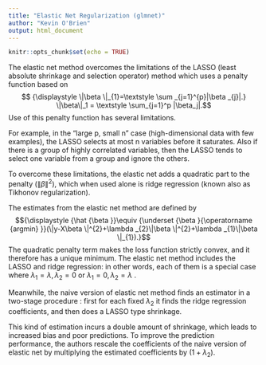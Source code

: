 ---
title: "Elastic Net Regularization (glmnet)"
author: "Kevin O'Brien"
output: html_document
---

```{r setup, include=FALSE}
knitr::opts_chunk$set(echo = TRUE)
```

The elastic net method overcomes the limitations of the LASSO (least absolute shrinkage and selection operator) method which uses a penalty function based on 
$$ {\displaystyle \|\beta \|_{1}=\textstyle \sum _{j=1}^{p}|\beta _{j}|.}  \|\beta\|_1 = \textstyle \sum_{j=1}^p |\beta_j|.$$
Use of this penalty function has several limitations.

For example, in the "large p, small n" case (high-dimensional data with few examples), the LASSO selects at most n variables before it saturates. Also if there is a group of highly correlated variables, then the LASSO tends to select one variable from a group and ignore the others. 

To overcome these limitations, the elastic net adds a quadratic part to the penalty (${\displaystyle\|\beta\|^{2}}$), which when used alone is ridge regression (known 
also as Tikhonov regularization). 

The estimates from the elastic net method are defined by 
$${\displaystyle {\hat {\beta }}\equiv {\underset {\beta }{\operatorname {argmin} }}(\|y-X\beta \|^{2}+\lambda _{2}\|\beta \|^{2}+\lambda _{1}\|\beta \|_{1}).}$$
The quadratic penalty term makes the loss function strictly convex, and it therefore has a unique minimum. The elastic net method includes the LASSO and ridge regression: in other words, each of them is a special case where 
${\displaystyle \lambda_{1}=\lambda ,\lambda_{2}=0}$  or  ${\displaystyle \lambda_{1}=0,\lambda_{2}=\lambda}$ . 

Meanwhile, the naive version of elastic net method finds an estimator in a two-stage procedure : first for each fixed ${\displaystyle \lambda_{2}}$ it finds the ridge regression coefficients, and then does a LASSO type shrinkage. 

This kind of estimation incurs a double amount of shrinkage, which leads to increased bias and poor predictions. To improve the prediction performance, the authors rescale the coefficients of the naive version of elastic net by multiplying the estimated coefficients by ${\displaystyle (1+\lambda_{2})}$. 
